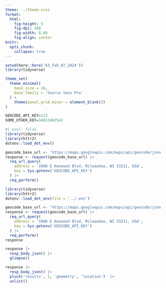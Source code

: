 ```yaml
---
theme: ../theme.scss
format: 
  html: 
    fig-height: 5
    fig-dpi: 300
    fig-width: 8.88
    fig-align: center
knitr: 
  opts_chunk: 
    collapse: true
---
```


```r
setwd(here::here('63_Feb_07_2024'))
library(tidyverse)

theme_set(
  theme_minimal(
    base_size = 16,
    base_family = 'Source Sans Pro'
  ) +
    theme(panel.grid.minor = element_blank())
) 
```


```.r
GEOCODE_API_KEY=123
SOME_OTHER_KEY=34653462542
```



```r
#| eval: false
library(tidyverse)
library(httr2)
dotenv::load_dot_env()

geocode_base_url <- 'https://maps.googleapis.com/maps/api/geocode/json'
response <- request(geocode_base_url) |> 
  req_url_query(
    address = '1900 E Kenwood Blvd, Milwaukee, WI 53211, USA',
    key = Sys.getenv('GEOCODE_API_KEY')
  ) |>
  req_perform()
```


```r
library(tidyverse)
library(httr2)
dotenv::load_dot_env(file = '../.env')

geocode_base_url <- 'https://maps.googleapis.com/maps/api/geocode/json'
response <- request(geocode_base_url) |> 
  req_url_query(
    address = '1900 E Kenwood Blvd, Milwaukee, WI 53211, USA',
    key = Sys.getenv('GEOCODE_API_KEY')
  ) |>
  req_perform()
response
```


```r
response |> 
  resp_body_json() |> 
  glimpse()
```


```r
response |> 
  resp_body_json() |> 
  pluck('results', 1, 'geometry', 'location')  |> 
  unlist()
```

